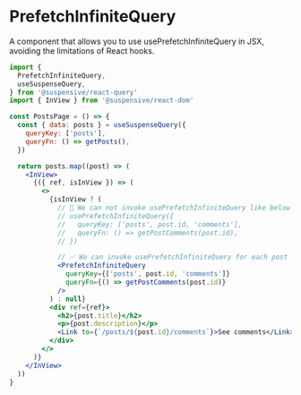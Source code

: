 
# PrefetchInfiniteQuery

A component that allows you to use usePrefetchInfiniteQuery in JSX, avoiding the limitations of React hooks.

```jsx /PrefetchInfiniteQuery/
import {
  PrefetchInfiniteQuery,
  useSuspenseQuery,
} from '@suspensive/react-query'
import { InView } from '@suspensive/react-dom'

const PostsPage = () => {
  const { data: posts } = useSuspenseQuery({
    queryKey: ['posts'],
    queryFn: () => getPosts(),
  })

  return posts.map((post) => (
    <InView>
      {({ ref, isInView }) => (
        <>
          {isInView ? (
            // 🚫 We can not invoke usePrefetchInfiniteQuery like below because of React Hook rules
            // usePrefetchInfiniteQuery({
            //   queryKey: ['posts', post.id, 'comments'],
            //   queryFn: () => getPostComments(post.id),
            // })

            // ✅ We can invoke usePrefetchInfiniteQuery for each post comments query before entering Post Comments page
            <PrefetchInfiniteQuery
              queryKey={['posts', post.id, 'comments']}
              queryFn={() => getPostComments(post.id)}
            />
          ) : null}
          <div ref={ref}>
            <h2>{post.title}</h2>
            <p>{post.description}</p>
            <Link to={`/posts/${post.id}/comments`}>See comments</Link>
          </div>
        </>
      )}
    </InView>
  ))
}
```
